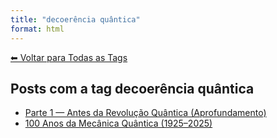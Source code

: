 ```yaml
---
title: "decoerência quântica"
format: html
---
```


[⬅ Voltar para Todas as Tags](../tags.qmd)

## Posts com a tag **decoerência quântica**

- [Parte 1 — Antes da Revolução Quântica (Aprofundamento)](/posts/fisica/parte-1-mecanica-quantica.html)
- [100 Anos da Mecânica Quântica (1925–2025)](/posts/fisica/100-anos-mecanica-quantica.html)
